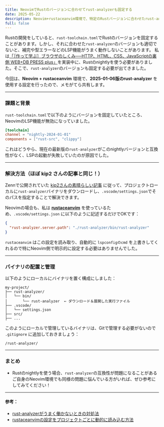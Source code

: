 ```yaml
---
title: NeovimでRustのバージョンに合わせてrust-analyzerも固定する
date: 2025-05-22
description: Neovim+rustaceanvim環境で、特定のRustバージョンに合わせたrust-analyzerの設定方法を説明します。
full: false
---
```


Rustの開発をしていると、`rust-toolchain.toml`でRustのバージョンを固定することがあります。しかし、それに合わせた`rust-analyzer`のバージョンも適切でないと、補完や型エラーなどのLSP機能がうまく動作しないことがあります。
私は[「［作って学ぶ］ブラウザのしくみ──HTTP、HTML、CSS、JavaScriptの裏側 WEB+DB PRESS plus」](https://amzn.asia/d/jhlGJti)を実装中に、Rustのnightlyを使う必要がありました。そこで、`rust-analyzer`のバージョンも固定する必要が出てきました。

今回は、**Neovim + rustaceanvim** 環境で、**2025-01-06版のrust-analyzer** を使用する設定を行ったので、メモがてら共有します。

---

### 課題と背景

`rust-toolchain.toml`で以下のようにバージョンを固定していたところ、NeovimのLSP機能が無効になっていました。

```toml
[toolchain]
channel = "nightly-2024-01-01"
components = ["rust-src", "clippy"]
```

これはどうやら、現在の最新版の`rust-analyzer`がこのnightlyバージョンと互換性がなく、LSPの起動が失敗していたのが原因でした。

---

### 解決方法（ほぼ kip2 さんの記事と同じ！）

Zennで公開されていた [kip2さんの素晴らしい記事](https://zenn.dev/kip2/articles/pinning-rust-analyzer-version) に従って、プロジェクトローカルに`rust-analyzer`バイナリをダウンロードし、`.vscode/settings.json`でそのパスを指定することで解決できます。

Neovimの場合も、私は [**rustaceanvim**](https://github.com/mrcjkb/rustaceanvim) を使っているため、`.vscode/settings.json` に以下のように記述するだけでOKです：

```json
{
  "rust-analyzer.server.path": "./rust-analyzer/bin/rust-analyzer"
}
```

`rustaceanvim` はこの設定を読み取り、自動的に `lspconfigのcmd` を上書きしてくれるので特にNeovim側で明示的に設定する必要はありませんでした。

---

### バイナリの配置と管理

以下のようにローカルにバイナリを置く構成にしました：

```
my-project/
├── rust-analyzer/
│   └── bin/
│       └── rust-analyzer  ← ダウンロード＆展開した実行ファイル
├── .vscode/
│   └── settings.json
├── src/
├── ...
```

このようにローカルで管理しているバイナリは、Gitで管理する必要がないので `.gitignore` に追加しておきましょう：

```
/rust-analyzer/
```
---
### まとめ

* Rustのnightlyを使う場合、`rust-analyzer`の互換性が問題になることがある  
ご自身のNeovim環境でも同様の問題に悩んでいる方がいれば、ぜひ参考にしてみてください！
---

#### 参考：
- [rust-analyzerがうまく働かないときの対処法](https://zenn.dev/kip2/articles/pinning-rust-analyzer-version)
- [rustaceanvimの設定をプロジェクトごとに動的に読み込む方法](https://github.com/mrcjkb/rustaceanvim?tab=readme-ov-file#how-to-dynamically-load-different-rust-analyzer-settings-per-project)

